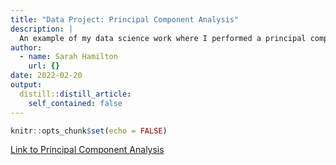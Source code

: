 ```yaml
---
title: "Data Project: Principal Component Analysis"
description: |
  An example of my data science work where I performed a principal component analysis of climatic data.
author:
  - name: Sarah Hamilton
    url: {}
date: 2022-02-20
output:
  distill::distill_article:
    self_contained: false
---
```



```r
knitr::opts_chunk$set(echo = FALSE)
```

<a href="file:///Users/sarahhamilton/Desktop/Bren%20Winter%202022/ESM%20244/Homework/esm244-w2022-hw3/a3_task1_hamilton_sarah.html" target="_blank">Link to Principal Component Analysis</a>



